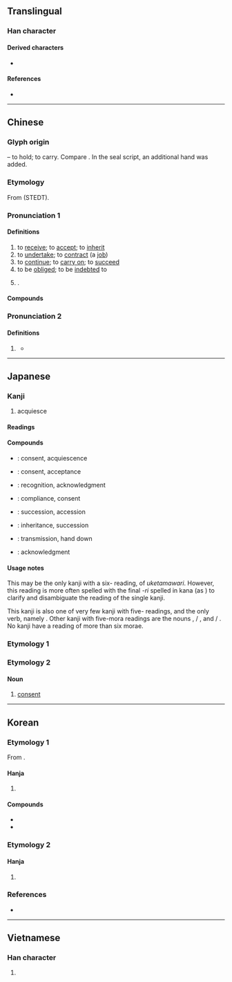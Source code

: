 {{character info}}
==Translingual==
{{stroke order|strokes=8}}

===Han character===
{{Han char|rn=64|rad=手|as=04|sn=8|four=17232|canj=NNQO|ids=⿲㇇⿻了三⿺乀丿(GJKV),⿲㇇⿻了三⿱丿乀(HT)}}

====Derived characters====
* {{l|mul|[[𠉹]], [[𰇻]], [[𢮋]], [[㴍]], [[𰗸]], [[𤗓]], [[𦜎]], [[𫎷]], [[𰸧]], [[𢬫]], [[𢬬]], [[𰔄]], [[𢁇]], [[𦫠]], [[𨛾]], [[𦲶]]}}

====References====
* {{Han ref|kx=0419.190|dkj=11852|dj=0766.110|hdz=10054.030|uh=627F|ud=25215|bh=A9D3|bd=43475}}

----

==Chinese==
{{zh-forms|alt=丞}}

===Glyph origin===
{{Han etym}}
{{Han compound|卩|廾|ls=ic|t1=kneeling person|t2=both hands}} – to hold; to carry. Compare {{zh-l|*丞}}. In the seal script, an additional hand {{zh-l|*手}} was added.

===Etymology===
From {{inh|zh|sit-pro|*s-tjaŋ||upper part; rise; raise}} (STEDT).

===Pronunciation 1===
{{zh-pron
|m=chéng
|m-s=cen2
|c=sing4
|c-t=
|g=siin4/ciin2
|h=pfs=sṳ̀n;gd=sen2
|j=ceng1
|mb=chěng
|md=sìng
|mn=sîn/sêng
|mn_note=sîn - vernacular; sêng - literary
|mn-t=sing5/sêng5
|mn-t_note=sing5 - vernacular; sêng5 - literary
|w=3zen
|x=chen2
|mc=y
|oc=y
|cat=v,pn
}}

====Definitions====
{{zh-hanzi}}

# to [[receive]]; to [[accept]]; to [[inherit]]
# to [[undertake]]; to [[contract]] (a [[job]])
# to [[continue]]; to [[carry on]]; to [[succeed]]
# to be [[obliged]]; to be [[indebted]] to
# {{surname|zh|nodot=1}}.

====Compounds====
{{zh-der|承辦|承包|承保|承擔|承當|承付|承管|承歡|承繼|承建|承教|承接|承攬|承蒙|承諾|承盤|承前啟後|承情|承認|承上啟下|承受|承順|承托|承望|承襲|承先啟後|承想|承修|承續|承印|承迎|承應|承允|承運|承載|承造|承做|承製|承重|承重孫|承轉|繼承|先意承旨|多承|坦承|一力承當|共同繼承|代位繼承|仰承|奉天承運|不承望|奉令承教|一脈相承|勞承|嗣承|一手承運|待承|國家承認|平均繼承|師承|傳承|屈意奉承|慷慨擔承|子承父業|四海承風|供承|嫡孫承重|奉承|奉承話|先意承志|允承|承宣|稟承|承籍|承讓|望風承旨|承露|承顏|承購|承平|承祧|承風希旨|承顏候色|承差|承恩門|承睫|應天承運|承直|承旨|承銷|承購權|承任|承重牆|承歡膝下|承寵|承奉|承諾值|承基|空氣軸承|承頭|承意|承攬契約|承值|承當不起|祗承|承顏接辭|承恩|擲級承矛|破承|破承題|承問|承歡獻媚|承題|看承|相承|直承|承務|承包商|承塵|概括承受|承順逢迎|應承|承乏|承審員|承租|秉承|承銷商|承顏順旨|拒絕承付|承兌|欽承|承行|承霤|承起|承翼|滿口應承|招承|承領|擔承|承嗣|承蜩|承局|誰承望|經承|趨承|迎意承旨|辱承華翰|繼承法|繼承權|貫魚承寵|總承|紹承|起承轉合|逢低承接|軸承|被繼承人|阿諛奉承|繼承人|菽水承歡|承聞|承前}}

===Pronunciation 2===
{{zh-pron
|m=zhěng
|c=cing2
|dial=n
|cat=
}}

====Definitions====
{{zh-hanzi}}

# {{zh-obsolete}} {{zh-alt-form|拯}}
#* {{zh-x|見 一 丈夫 游 之，以為 有 苦 而 欲 死 者 也。使 弟子 並 流 而 承{zhěng} 之。||CL|ref=Liezi}}

----

==Japanese==

===Kanji===
{{ja-kanji|grade=5|rs=手04}}

# acquiesce

====Readings====
{{ja-readings
|goon=じょう<じよう
|kanon=しょう<しよう
|kun=うけたまわ-る<うけたまは-る, うけたまわり-<うけたまはり-, うけたまわ-り<うけたまは-り, う-ける, ささ-げる, とど-める, たす-ける, こ-らす, つい-で, すく-う<すく-ふ
|nanori=うけ, こと, すけ, つぎ, つぐ, よし
}}

====Compounds====
{{der-top|Compounds}}
* {{ja-r|承諾|しょうだく}}: consent, acquiescence
* {{ja-r|承知|しょうち}}: consent, acceptance
* {{ja-r|承認|しょうにん}}: recognition, acknowledgment
* {{ja-r|承服|しょうふく}}: compliance, consent
* {{ja-r|承継|しょうけい}}: succession, accession
* {{ja-r|継承|けいしょう}}: inheritance, succession
* {{ja-r|伝承|でんしょう}}: transmission, hand down
* {{ja-r|了承|りょうしょう}}: acknowledgment
{{der-bottom}}

====Usage notes====
This may be the only kanji with a six-{{l|en|mora}} reading, of ''uketamawari''. However, this reading is more often spelled with the final ''-ri'' spelled in kana (as {{m|ja|承り}}) to clarify and disambiguate the reading of the single kanji.

This kanji is also one of very few kanji with five-{{l|en|mora}} readings, and the only verb, namely {{m|ja|承る|tr=uketamawaru|pos=with the kanji comprising the five-mora ''uketamawa-'' part}}. Other kanji with five-mora readings are the nouns {{m|ja|志|tr=kokorozashi}}, {{m|ja|詔}} / {{m|ja|勅|tr=mikotonori}}, and {{m|ja|宰}} / {{m|ja|司|tr=mikotomochi}}. No kanji have a reading of more than six morae.

===Etymology 1===
{{ja-kanjitab|うけたまわ|o1=り|yomi=k}}
{{ja-see|うけたまわり}}

===Etymology 2===
{{ja-kanjitab|しょう|yomi=o}}

====Noun====
{{ja-noun|しょう}}

# [[consent]]

----

==Korean==

===Etymology 1===
From {{der|ko|ltc|-}} {{ltc-l|承|id=1}}.

====Hanja====
{{ko-hanja|잇다|이을|승}}

# {{hanja form of|승|[[inherit]]}}

====Compounds====
* {{ko-l|계승|[[inheritance]]|繼承}}
* {{ko-l|승낙|[[consent]], [[assent]], [[agreement]], [[acceptation]]|承諾}}

===Etymology 2===

====Hanja====
{{ko-hanja|건지다|건질|증}}

# {{lb|ko|obsolete}} {{alt form|ko|拯||{{hanja form of|증|[[help]]}}}}

===References===
* {{R:hanjadoc|3858}}

----

==Vietnamese==

===Han character===
{{vi-readings|reading=thừa|rs=手04}}

# {{rfdef|vi|sort=手04}}